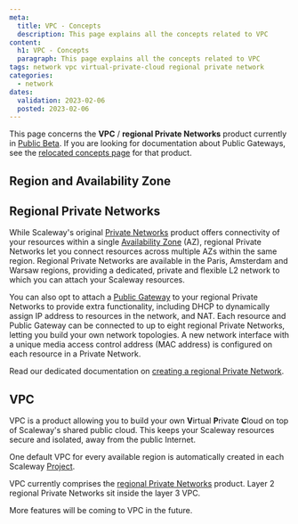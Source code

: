 ```yaml
---
meta:
  title: VPC - Concepts
  description: This page explains all the concepts related to VPC
content:
  h1: VPC - Concepts
  paragraph: This page explains all the concepts related to VPC
tags: network vpc virtual-private-cloud regional private network
categories:
  - network
dates:
  validation: 2023-02-06
  posted: 2023-02-06
---
```


<Message type="note">

  This page concerns the **VPC** / **regional Private Networks** product currently in [Public Beta](https://www.scaleway.com/en/betas/#regional-private-network). If you are looking for documentation about Public Gateways, see the [relocated concepts page](/network/public-gateways/concepts/) for that product.

</Message>

<Concept opened>

## Region and Availability Zone

<Macro id="region-and-az" />

</Concept>

<Concept opened>

## Regional Private Networks

While Scaleway's original [Private Networks](/network/public-gateways/how-to/use-private-networks/) product offers connectivity of your resources within a single [Availability Zone](#regions-and-availability-zones) (AZ), regional Private Networks let you connect resources across multiple AZs within the same region. Regional Private Networks are available in the Paris, Amsterdam and Warsaw regions, providing a dedicated, private and flexible L2 network to which you can attach your Scaleway resources.

You can also opt to attach a [Public Gateway](/network/public-gateways/concepts/#public-gateway) to your regional Private Networks to provide extra functionality, including DHCP to dynamically assign IP address to resources in the network, and NAT. Each resource and Public Gateway can be connected to up to eight regional Private Networks, letting you build your own network topologies. A new network interface with a unique media access control address (MAC address) is configured on each resource in a Private Network.

Read our dedicated documentation on [creating a regional Private Network](/network/vpc/how-to/create-private-network/).

</Concept>

<Concept opened>

## VPC

VPC is a product allowing you to build your own **V**irtual **P**rivate **C**loud on top of Scaleway's shared public cloud. This keeps your Scaleway resources secure and isolated, away from the public Internet.

One default VPC for every available region is automatically created in each Scaleway [Project](/console/my-project/concepts/#project). 

VPC currently comprises the [regional Private Networks](#regional-private-networks) product. Layer 2 regional Private Networks sit inside the layer 3 VPC.

More features will be coming to VPC in the future.

</Concept>